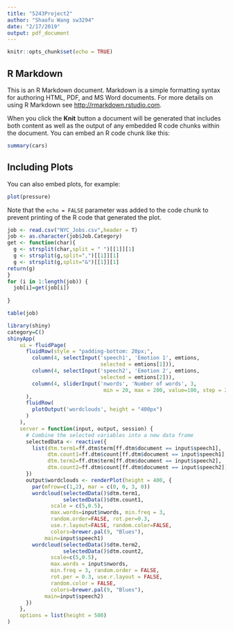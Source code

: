 ```yaml
---
title: "5243Project2"
author: "Shaofu Wang sw3294"
date: "2/17/2019"
output: pdf_document
---
```


```r
knitr::opts_chunk$set(echo = TRUE)
```

## R Markdown

This is an R Markdown document. Markdown is a simple formatting syntax for authoring HTML, PDF, and MS Word documents. For more details on using R Markdown see <http://rmarkdown.rstudio.com>.

When you click the **Knit** button a document will be generated that includes both content as well as the output of any embedded R code chunks within the document. You can embed an R code chunk like this:

```r
summary(cars)
```

## Including Plots

You can also embed plots, for example:

```r
plot(pressure)
```

Note that the `echo = FALSE` parameter was added to the code chunk to prevent printing of the R code that generated the plot.

```r
job <- read.csv("NYC_Jobs.csv",header = T)
job <- as.character(job$Job.Category)
get <- function(char){
  g <- strsplit(char,split = " ")[[1]][1]
  g <- strsplit(g,split=",")[[1]][1]
  g <- strsplit(g,split="&")[[1]][1]
return(g)
}
for (i in 1:length(job)) {
  job[i]=get(job[i])
  
}

```

```r
table(job)
```

```r
library(shiny)
category=C()
shinyApp(
    ui = fluidPage(
      fluidRow(style = "padding-bottom: 20px;",
        column(4, selectInput('speech1', 'Emotion 1', emtions,
                              selected = emtions[1])),
        column(4, selectInput('speech2', 'Emotion 2', emtions,
                              selected = emtions[2])),
        column(4, sliderInput('nwords', 'Number of words', 3,
                               min = 20, max = 200, value=100, step = 20))
      ),
      fluidRow(
        plotOutput('wordclouds', height = "400px")
      )
    ),
    server = function(input, output, session) {
      # Combine the selected variables into a new data frame
      selectedData <- reactive({
        list(dtm.term1=ff.dtm$term[ff.dtm$document == input$speech1],
             dtm.count1=ff.dtm$count[ff.dtm$document == input$speech1],
             dtm.term2=ff.dtm$term[ff.dtm$document == input$speech2],
             dtm.count2=ff.dtm$count[ff.dtm$document == input$speech2])
      })
      output$wordclouds <- renderPlot(height = 400, {
        par(mfrow=c(1,2), mar = c(0, 0, 3, 0))
        wordcloud(selectedData()$dtm.term1, 
                  selectedData()$dtm.count1,
              scale = c(5,0.5),
              max.words=input$nwords, min.freq = 3,
              random.order=FALSE, rot.per=0.3,
              use.r.layout=FALSE, random.color=FALSE,
              colors=brewer.pal(9, "Blues"), 
            main=input$speech1)
        wordcloud(selectedData()$dtm.term2, 
                  selectedData()$dtm.count2,
              scale=c(5,0.5),
              max.words = input$nwords,
              min.freq = 3, random.order = FALSE,
              rot.per = 0.3, use.r.layout = FALSE,
              random.color = FALSE, 
              colors=brewer.pal(9, "Blues"), 
            main=input$speech2)
      })
    },
    options = list(height = 500)
)
```